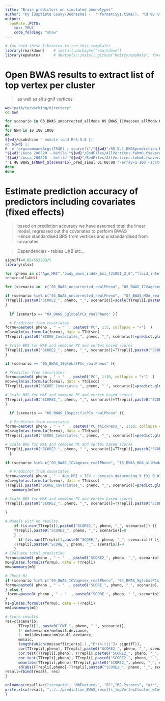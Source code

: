 ```yaml
---
title: "Brain predictors on simulated phenotypes"
author: "by [Baptiste Couvy-Duchesne] - `r format(Sys.time(), '%d %B %Y')`"
output:
  epuRate::PCTG:
    toc: TRUE
    code_folding: "show"
---
```


```r

# You need these libraries to run this template:
library(rmarkdown)    # install.packages("rmarkdown") 
library(epuRate)      # devtools::install_github("holtzy/epuRate", force=TRUE)

```

# Open BWAS results to extract list of top vertex per cluster

> as well as all signif vertices

```bash

wd="path/to/working/directory"
cd $wd

for scenario in 03_BWAS_uncorrected_allModa 09_BWAS_ICVagesex_allModa 05_BWAS_10globalPCs_allModa 06_BWAS_10specificPCs_allModa 07_BWAS_MOA_allModa 10_BWAS_MOA_multiORM_QC_allModa 15_BWAS_MOA_allModa_FE  
do
for NNN in 10 100 1000 
do
${wd}/qsubshcom " module load R/3.5.0 |; 
cd ${wd} |;
R -e 'arg=commandArgs(TRUE) ; source(\"/"${wd}"/RR_5.1_BWASprediction.R\") ; makeOSCAscorefile(scenario=arg[1], iter=arg[2], NNN=arg[3])' --args "${scenario}" \${TASK_ID} "${NNN}" |;
"${wd}"/osca_200220 --befile "${wd}"/BodFiles/AllVertices.fwhm0.fsaverage.UKB15K --keep "${wd}"/ID_UKB_replication.txt --score "${wd}"/"${scenario}"_clusterFWER/BWAS_topVerticesCluster_NVertices"${NNN}"_Niter\${TASK_ID}.txt --out "${wd}"/"${scenario}"_clusterFWER/BWAS_predicted_topVerticesCluster_NVertices"${NNN}"_Niter\${TASK_ID} |;
"${wd}"/osca_200220 --befile "${wd}"/BodFiles/AllVertices.fwhm0.fsaverage.UKB15K --keep "${wd}"/ID_UKB_replication.txt --score "${wd}"/"${scenario}"_clusterFWER/BWAS_allSignifVertices_NVertices"${NNN}"_Niter\${TASK_ID}.txt --out "${wd}"/"${scenario}"_clusterFWER/BWAS_predicted_allSignifVertices_NVertices"${NNN}"_Niter\${TASK_ID} |;
" 1 4G BWAS_${NNN}_${scenario}_pred_simul 01:00:00 "-array=1-100 -acct=UQ-IMB-CNSG"
done 
done


```


# Estimate prediction accuracy of predictors including covariates (fixed effects)

> based on prediction accuracy we have assumed total the linear model, regressed out the covariates to perform BWAS   
> Hence standardised BRS from vertices and unstandardised from covariates  


> Dependencies - tables UKB etc...

```R

signifT=0.05/652283/5
library(xlsx)

for (pheno in c("Age_MRI","body_mass_index_bmi_f21001_2_0","fluid_intelligence_score_f20016_2_0","sexuses_datacoding_9_f31_0_0","smoking_status_f20116_2_0") ){
res=resall=NULL

for (scenario in  c("03_BWAS_uncorrected_realPheno", "09_BWAS_ICVagesex_realPheno", "04_BWAS_5globalPCs_realPheno", "05_BWAS_10globalPCs_realPheno", "06_BWAS_10specificPCs_realPheno", "07_BWAS_MOA_realPheno", "15_BWAS_MOA_allModa_FE_realPheno", "10_BWAS_MOA_multiORM_QC_realPheno") ){

if (scenario %in% c("03_BWAS_uncorrected_realPheno",  "07_BWAS_MOA_realPheno" ,  "10_BWAS_moment2beta_realPheno", "10_BWAS_MOA_multiORM_QC_realPheno") ){
TTrepli[,paste0("SCORE2_", pheno, "_", scenario)]=scale(TTrepli[,paste0("SCORE_", pheno, "_", scenario)])*sd(TTdisco[,pheno], na.rm = T)+mean(TTdisco[,pheno], na.rm = T) 
}
  
  if (scenario == "04_BWAS_5globalPCs_realPheno" ){

  # Predictor from covariates
formu=paste0( pheno , " ~ "  , paste0("PC", 1:5, collapse = "+")  )
mCov=glm(as.formula(formu), data = TTdisco)
TTrepli[,paste0("SCORE_Covariates_", pheno, "_", scenario)]=predict.glm(mCov, newdata = TTrepli)

# Scale BRS for MAE and combine PC and vertex based scores
TTrepli[,paste0("SCORE2_", pheno, "_", scenario)]=TTrepli[,paste0("SCORE_", pheno, "_", scenario)]* TTrepli[1,paste0("CNT_", pheno, "_", scenario)] +TTrepli[,paste0("SCORE_Covariates_", pheno, "_", scenario) ]
}

if (scenario == "05_BWAS_10globalPCs_realPheno" ){

# Predictor from covariates
formu=paste0( pheno , " ~ "  , paste0("PC", 1:10, collapse = "+")  )
mCov=glm(as.formula(formu), data = TTdisco)
TTrepli[,paste0("SCORE_Covariates_", pheno, "_", scenario)]=predict.glm(mCov, newdata = TTrepli)

# Scale BRS for MAE and combine PC and vertex based scores
TTrepli[,paste0("SCORE2_", pheno, "_", scenario)]=TTrepli[,paste0("SCORE_", pheno, "_", scenario)]* TTrepli[1,paste0("CNT_", pheno, "_", scenario)] +TTrepli[,paste0("SCORE_Covariates_", pheno, "_", scenario) ]
}

  if (scenario == "06_BWAS_10specificPCs_realPheno" ){

  # Predictor from covariates
formu=paste0( pheno , " ~ "  , paste0("PC_thickness_", 1:10, collapse = "+")," + ", paste0("PC_area_", 1:10, collapse = "+")," + ", paste0("PC_thick_", 1:10, collapse = "+")," + ", paste0("PC_LogJacs_", 1:10, collapse = "+")  )
mCov=glm(as.formula(formu), data = TTdisco)
TTrepli[,paste0("SCORE_Covariates_", pheno, "_", scenario)]=predict.glm(mCov, newdata = TTrepli)

# Scale BRS for MAE and combine PC and vertex based scores
TTrepli[,paste0("SCORE2_", pheno, "_", scenario)]=TTrepli[,paste0("SCORE_", pheno, "_", scenario)]* TTrepli[1,paste0("CNT_", pheno, "_", scenario)] +TTrepli[,paste0("SCORE_Covariates_", pheno, "_", scenario) ]
  }
  
if (scenario %in% c("09_BWAS_ICVagesex_realPheno", "15_BWAS_MOA_allModa_FE_realPheno") ){

  # Predictor from covariates
formu=paste0( pheno , " ~ Age_MRI + ICV + sexuses_datacoding_9_f31_0_0"    )
mCov=glm(as.formula(formu), data = TTdisco)
TTrepli[,paste0("SCORE_Covariates_", pheno, "_", scenario)]=predict.glm(mCov, newdata = TTrepli)
   summary(mCov)   

# Scale BRS for MAE and combine PC and vertex based scores
TTrepli[,paste0("SCORE2_", pheno, "_", scenario)]=TTrepli[,paste0("SCORE_", pheno, "_", scenario)]* TTrepli[1,paste0("CNT_", pheno, "_", scenario)] +TTrepli[,paste0("SCORE_Covariates_", pheno, "_", scenario) ]

}
  
# Models with no results
    if (is.nan(TTrepli[1,paste0("SCORE2_", pheno, "_", scenario)]) ){
    TTrepli[,paste0("SCORE2_", pheno, "_", scenario)]=0
    } 
      if (is.nan(TTrepli[1,paste0("SCORE_", pheno, "_", scenario)]) ){
    TTrepli[,paste0("SCORE_", pheno, "_", scenario)]=0
    } 
# Evaluate total prediction 
formu=paste0( pheno , " ~ "  , paste0("SCORE2_", pheno, "_", scenario) )
m0=glm(as.formula(formu), data = TTrepli)
mm=summary(m0)

# Check R2
if (scenario %in% c("09_BWAS_ICVagesex_realPheno", "04_BWAS_5globalPCs_realPheno", "05_BWAS_10globalPCs_realPheno", "06_BWAS_10specificPCs_realPheno") ){
formu=paste0( pheno , " ~ "  , paste0("SCORE_", pheno, "_", scenario), " +", paste0("SCORE_Covariates_", pheno, "_", scenario) )
} else {
 formu=paste0( pheno , " ~ "  , paste0("SCORE_", pheno, "_", scenario)) 
}
m1=glm(as.formula(formu), data = TTrepli)
mm1=summary(m1)

# Store results
res=c(scenario, 
      TTrepli[1, paste0("CNT_", pheno, "_", scenario)], 
      1- mm$deviance/mm$null.deviance, 
      1- mm1$deviance/mm1$null.deviance,   
      mm$aic, 
      length(which(mm$coefficients[-1 ,"Pr(>|t|)"]< signifT)),
      cor(TTrepli[,pheno], TTrepli[,paste0("SCORE2_", pheno, "_", scenario)], use="p"),
      cor.test(TTrepli[,pheno], TTrepli[,paste0("SCORE2_", pheno, "_", scenario)], use="p")$conf.int[1],
      cor.test(TTrepli[,pheno], TTrepli[,paste0("SCORE2_", pheno, "_", scenario)], use="p")$conf.int[2],
      mean(abs(TTrepli[,pheno]-TTrepli[,paste0("SCORE2_", pheno, "_", scenario)]), na.rm = T),
      sd(abs(TTrepli[,pheno]-TTrepli[,paste0("SCORE2_", pheno, "_", scenario)]), na.rm = T))
resall=rbind(resall, res)
}

colnames(resall)=c("scenario", "NbFeatures", "R2","R2-2scores", "aic", "NbSignifVertices", "cor","lb_CI95%", "ub_CI95%", "mae", "sd_mae")
write.xlsx(resall, "../../prediction_BWAS_results_topVertexCluster_wCovariates_allPhenoModels_R1IEEE.xlsx", row.names = F, sheetName = pheno, append = T)
}

```

<br><br>
